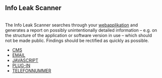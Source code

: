 == Info Leak Scanner ==
<br>

The Info Leak Scanner searches through your [[Webanwendung|webapplikation]] and generates a report on possibly unintentionally detailed information – e.g. on the structure of the application or software version in use – which should not be made public. Findings should be rectified as quickly as possible.<br>

*[[Content-Management-System-Found/EN|CMS]]<br>
*[[Email-Address-Found/EN|EMAIL]]<br>
*[[JavaScript-Vulnerability/EN|JAVASCRIPT]]<br>
*[[Plugin-Found/EN|PLUG-IN]]<br>
*[[Phone-Number-Found/EN|TELEFONNUMMER]]
